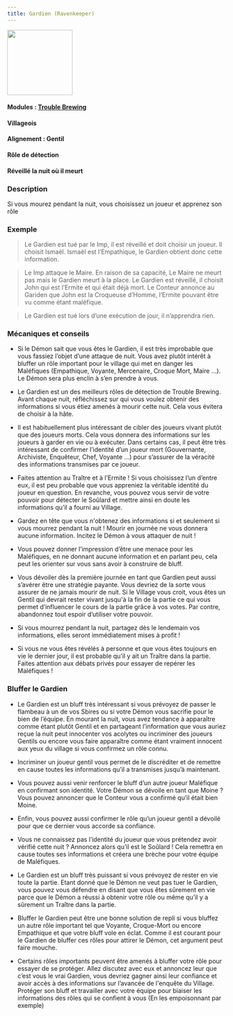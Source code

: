 ```yaml
---
title: Gardien (Ravenkeeper)
---
```


<img src='/img/blood-on-the-clocktower/roles/gardien.png' height='150' />

#### Modules : [Trouble Brewing](../modules/trouble-brewing)
#### Villageois
#### Alignement : Gentil
#### Rôle de détection
#### Réveillé la nuit où il meurt

### Description

Si vous mourez pendant la nuit, vous choisissez un joueur et apprenez son rôle

### Exemple
> Le Gardien est tué par le Imp, il est réveillé et doit choisir un joueur. Il choisit Ismaël. Ismaël est l’Empathique, le Gardien obtient donc cette information.

> Le Imp attaque le Maire. En raison de sa capacité, Le Maire ne meurt pas mais le Gardien meurt à la place. Le Gardien est réveillé, il choisit John qui est l’Ermite et qui était déjà mort. Le Conteur annonce au Gariden que John est la Croqueuse d’Homme, l’Ermite pouvant être vu comme étant maléfique.

> Le Gardien est tué lors d’une exécution de jour, il n’apprendra rien.


### Mécaniques et conseils
- Si le Démon sait que vous êtes le Gardien, il est très improbable que vous fassiez l’objet d’une attaque de nuit. Vous avez plutôt intérêt à bluffer un rôle important pour le village qui met en danger les Maléfiques (Empathique, Voyante, Mercenaire, Croque Mort, Maire …). Le Démon sera plus enclin à s’en prendre à vous. 

- Le Gardien est un des meilleurs rôles de détection de Trouble Brewing. Avant chaque nuit, réfléchissez sur qui vous voulez obtenir des informations si vous étiez amenés à mourir cette nuit. Cela vous évitera de choisir à la hâte.

- Il est habituellement plus intéressant de cibler des joueurs vivant plutôt que des joueurs morts. Cela vous donnera des informations sur les joueurs à garder en vie ou à exécuter. Dans certains cas, il peut être très intéressant de confirmer l’identité d’un joueur mort (Gouvernante, Archiviste, Enquêteur, Chef, Voyante …) pour s’assurer de la véracité des informations transmises par ce joueur.

- Faites attention au Traître et à l’Ermite ! Si vous choisissez l’un d’entre eux, il est peu probable que vous appreniez la véritable identité du joueur en question. En revanche, vous pouvez vous servir de votre pouvoir pour détecter le Soûlard et mettre ainsi en doute les informations qu’il a fourni au Village.

- Gardez en tête que vous n'obtenez des informations si et seulement si vous mourrez pendant la nuit ! Mourir en journée ne vous donnera aucune information. Incitez le Démon à vous attaquer de nuit !

- Vous pouvez donner l’impression d’être une menace pour les Maléfiques, en ne donnant aucune information et en parlant peu, cela peut les orienter sur vous sans avoir à construire de bluff.

- Vous dévoiler dès la première journée en tant que Gardien peut aussi s’avérer être une stratégie payante. Vous devriez de la sorte vous assurer de ne jamais mourir de nuit. Si le Village vous croit, vous êtes un Gentil qui devrait rester vivant jusqu'à la fin de la partie ce qui vous permet d’influencer le cours de la partie grâce à vos votes. Par contre, abandonnez tout espoir d’utiliser votre pouvoir.

- Si vous mourrez pendant la nuit, partagez dès le lendemain vos informations, elles seront immédiatement mises à profit !

- Si vous ne vous êtes révélés à personne et que vous êtes toujours en vie le dernier jour, il est probable qu’il y ait un Traître dans la partie. Faites attention aux débats privés pour essayer de repérer les Maléfiques !


### Bluffer le Gardien
- Le Gardien est un bluff très intéressant si vous prévoyez de passer le flambeau à un de vos Sbires ou si votre Démon vous sacrifie pour le bien de l’équipe. En mourant la nuit, vous avez tendance à apparaître comme étant plutôt Gentil et en partageant l’information que vous auriez reçue  la nuit peut innocenter vos acolytes ou incriminer des joueurs Gentils ou encore vous faire apparaître comme étant vraiment innocent aux yeux du village si vous confirmez un rôle connu.

- Incriminer un joueur gentil vous permet de le discréditer et de remettre en cause toutes les informations qu’il a transmises jusqu’à maintenant.

- Vous pouvez aussi venir renforcer le bluff d’un autre joueur Maléfique en confirmant son identité. Votre Démon se dévoile en tant que Moine ? Vous pouvez annoncer que le Conteur vous a confirmé qu’il était bien Moine.

- Enfin, vous pouvez aussi confirmer le rôle qu’un joueur gentil a dévoilé pour que ce dernier vous accorde sa confiance.

- Vous ne connaissez pas l’identité du joueur que vous prétendez avoir vérifié cette nuit ? Annoncez alors qu’il est le Soûlard ! Cela remettra en cause toutes ses informations et créera une brèche pour votre équipe de Maléfiques.

- Le Gardien est un bluff très puissant si vous prévoyez de rester en vie toute la partie. Etant donné que le Démon ne veut pas tuer le Gardien, vous pouvez vous défendre en disant que vous êtes sûrement en vie parce que le Démon a réussi à obtenir votre rôle ou même qu’il y a sûrement un Traître dans la partie.

- Bluffer le Gardien peut être une bonne solution de repli si vous bluffez un autre rôle important tel que Voyante, Croque-Mort ou encore Empathique et que votre bluff vole en éclat. Comme il est courant pour le Gardien de bluffer ces rôles pour attirer le Démon, cet argument peut faire mouche. 

- Certains rôles importants peuvent être amenés à bluffer votre rôle pour essayer de se protéger. Allez discutez avec eux et annoncez leur que c’est vous le vrai Gardien, vous devriez gagner ainsi leur confiance et avoir accès à des informations sur l’avancée de l'enquête du Village. Protéger son bluff et travailler avec votre équipe pour biaiser les informations des rôles qui se confient à vous (En les empoisonnant par exemple)
